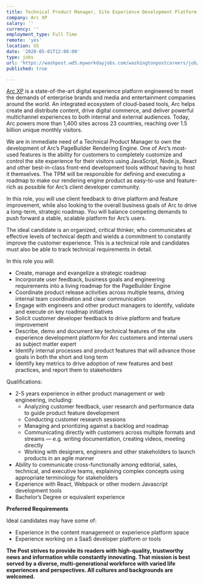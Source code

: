 ```yaml
---
title: Technical Product Manager, Site Experience Development Platform
company: Arc XP
salary: ''
currency: ''
employment_type: Full Time
remote: 'yes'
location: US
date: '2020-05-01T12:00:00'
type: jobs
url: 'https://washpost.wd5.myworkdayjobs.com/washingtonpostcareers/job/Anywhere-in-US/Technical-Product-Manager--Site-Experience-Development_JR-90272243'
published: true

---
```

[Arc XP](https://www.arcxp.com/) is a state-of-the-art digital experience platform engineered to meet the demands of enterprise brands and media and entertainment companies around the world. An integrated ecosystem of cloud-based tools, Arc helps create and distribute content, drive digital commerce, and deliver powerful multichannel experiences to both internal and external audiences. Today, Arc powers more than 1,400 sites across 23 countries, reaching over 1.5 billion unique monthly visitors.

We are in immediate need of a Technical Product Manager to own the development of Arc’s PageBuilder Rendering Engine. One of Arc’s most-used features is the ability for customers to completely customize and control the site experience for their visitors using JavaScript, Node.js, React and other best-in-class front-end development tools without having to host it themselves. The TPM will be responsible for defining and executing a roadmap to make our rendering engine product as easy-to-use and feature-rich as possible for Arc’s client developer community.

In this role, you will use client feedback to drive platform and feature improvement, while also looking to the overall business goals of Arc to drive a long-term, strategic roadmap. You will balance competing demands to push forward a stable, scalable platform for Arc’s users.

The ideal candidate is an organized, critical thinker, who communicates at effective levels of technical depth and wields a commitment to constantly improve the customer experience.  This is a technical role and candidates must also be able to track technical requirements in detail.

In this role you will:

* Create, manage and evangelize a strategic roadmap
* Incorporate user feedback, business goals and engineering requirements into a living roadmap for the PageBuilder Engine
* Coordinate product release activities across multiple teams, driving internal team coordination and clear communication
* Engage with engineers and other product managers to identify, validate and execute on key roadmap initiatives
* Solicit customer developer feedback to drive platform and feature improvement
* Describe, demo and document key technical features of the site experience development platform for Arc customers and internal users as subject matter expert
* Identify internal processes and product features that will advance those goals in both the short and long term
* Identify key metrics to drive adoption of new features and best practices, and report them to stakeholders

Qualifications:

* 2-5 years experience in either product management or web engineering, including:
    * Analyzing customer feedback, user research and performance data to guide product feature development
    * Conducting customer research sessions
    * Managing and prioritizing against a backlog and roadmap
    * Communicating directly with customers across multiple formats and streams — e.g. writing documentation, creating videos, meeting directly
    * Working with designers, engineers and other stakeholders to launch products in an agile manner
* Ability to communicate cross-functionally among editorial, sales, technical, and executive teams, explaining complex concepts using appropriate terminology for stakeholders
* Experience with React, Webpack or other modern Javascript development tools
* Bachelor’s Degree or equivalent experience

**Preferred Requirements**

Ideal candidates may have some of:

* Experience in the content management or experience platform space
* Experience working on a SaaS developer platform or tools

**The Post strives to provide its readers with high-quality, trustworthy news and information while constantly innovating. That mission is best served by a diverse, multi-generational workforce with varied life experiences and perspectives. All cultures and backgrounds are welcomed.**
